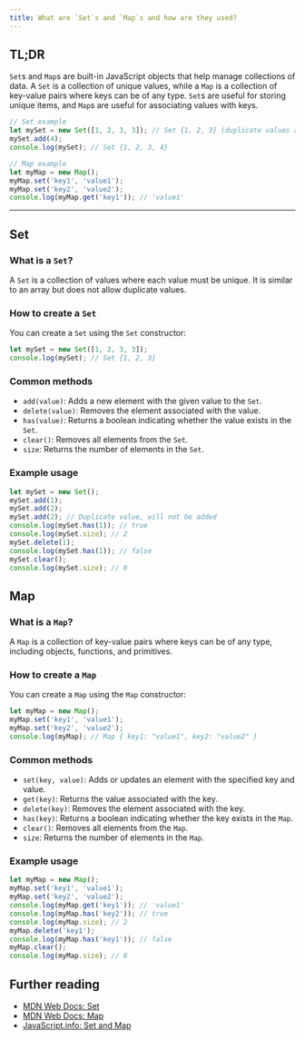 ```yaml
---
title: What are `Set`s and `Map`s and how are they used?
---
```


## TL;DR

`Set`s and `Map`s are built-in JavaScript objects that help manage collections of data. A `Set` is a collection of unique values, while a `Map` is a collection of key-value pairs where keys can be of any type. `Set`s are useful for storing unique items, and `Map`s are useful for associating values with keys.

```js live
// Set example
let mySet = new Set([1, 2, 3, 3]); // Set {1, 2, 3} (duplicate values are not added)
mySet.add(4);
console.log(mySet); // Set {1, 2, 3, 4}

// Map example
let myMap = new Map();
myMap.set('key1', 'value1');
myMap.set('key2', 'value2');
console.log(myMap.get('key1')); // 'value1'
```

---

## Set

### What is a `Set`?

A `Set` is a collection of values where each value must be unique. It is similar to an array but does not allow duplicate values.

### How to create a `Set`

You can create a `Set` using the `Set` constructor:

```js live
let mySet = new Set([1, 2, 3, 3]);
console.log(mySet); // Set {1, 2, 3}
```

### Common methods

- `add(value)`: Adds a new element with the given value to the `Set`.
- `delete(value)`: Removes the element associated with the value.
- `has(value)`: Returns a boolean indicating whether the value exists in the `Set`.
- `clear()`: Removes all elements from the `Set`.
- `size`: Returns the number of elements in the `Set`.

### Example usage

```js live
let mySet = new Set();
mySet.add(1);
mySet.add(2);
mySet.add(2); // Duplicate value, will not be added
console.log(mySet.has(1)); // true
console.log(mySet.size); // 2
mySet.delete(1);
console.log(mySet.has(1)); // false
mySet.clear();
console.log(mySet.size); // 0
```

## Map

### What is a `Map`?

A `Map` is a collection of key-value pairs where keys can be of any type, including objects, functions, and primitives.

### How to create a `Map`

You can create a `Map` using the `Map` constructor:

```js live
let myMap = new Map();
myMap.set('key1', 'value1');
myMap.set('key2', 'value2');
console.log(myMap); // Map { key1: "value1", key2: "value2" }
```

### Common methods

- `set(key, value)`: Adds or updates an element with the specified key and value.
- `get(key)`: Returns the value associated with the key.
- `delete(key)`: Removes the element associated with the key.
- `has(key)`: Returns a boolean indicating whether the key exists in the `Map`.
- `clear()`: Removes all elements from the `Map`.
- `size`: Returns the number of elements in the `Map`.

### Example usage

```js live
let myMap = new Map();
myMap.set('key1', 'value1');
myMap.set('key2', 'value2');
console.log(myMap.get('key1')); // 'value1'
console.log(myMap.has('key2')); // true
console.log(myMap.size); // 2
myMap.delete('key1');
console.log(myMap.has('key1')); // false
myMap.clear();
console.log(myMap.size); // 0
```

## Further reading

- [MDN Web Docs: Set](https://developer.mozilla.org/en-US/docs/Web/JavaScript/Reference/Global_Objects/Set)
- [MDN Web Docs: Map](https://developer.mozilla.org/en-US/docs/Web/JavaScript/Reference/Global_Objects/Map)
- [JavaScript.info: Set and Map](https://javascript.info/map-set)
